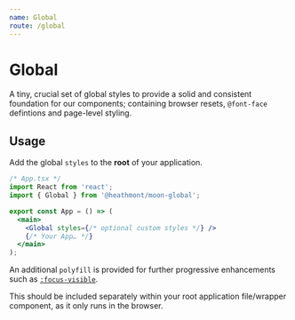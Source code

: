 ```yaml
---
name: Global
route: /global
---
```


# Global

A tiny, crucial set of global styles to provide a solid and consistent foundation for our components; containing browser resets, `@font-face` defintions and page-level styling.

## Usage

Add the global `styles` to the **root** of your application.

```jsx
/* App.tsx */
import React from 'react';
import { Global } from '@heathmont/moon-global';

export const App = () => (
  <main>
    <Global styles={/* optional custom styles */} />
    {/* Your App… */}
  </main>
);
```

An additional `polyfill` is provided for further progressive enhancements such
as [`:focus-visible`](https://developer.mozilla.org/en-US/docs/Web/CSS/:focus-visible).

This should be included separately within your root application file/wrapper
component, as it only runs in the browser.
